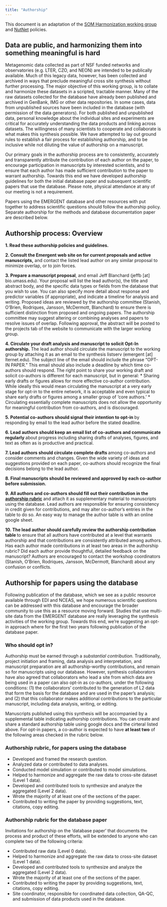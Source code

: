 ```yaml
---
title: "Authorship"
---
```


This document is an adaptation of the [SOM Harmonization working group](https://lter.github.io/som-website/authorship.html) and [NutNet](http://www.nutnet.umn.edu/authorship) policies.

## Data are public, and harmonizing them into something meaningful is hard

Metagenomic data collected as part of NSF funded networks and observatories (e.g. LTER, CZO, and NEON) are intended to be publically available. Much of this legacy data, however, has been collected and archived in ways that preclude meaningful cross site synthesis without further processing. The major objective of this working group, is to collate and harmonize these datasets in a scripted, tractable manner.
Many of the raw datasets collected for the database have already been published and archived in GenBank, IMG or other data repositories. In some cases, data from unpublished sources have been included in the database (with permission of the data generators). For both published and unpublished data, personal knowledge about the individual sites and experiments are critical for accurately understanding the data products and linking across datasets. The willingness of many scientists to cooperate and collaborate is what makes this synthesis possible. We have attempted to lay out ground rules to establish a fair process for establishing authorship, and to be inclusive while not diluting the value of authorship on a manuscript.

Our primary goals in the authorship process are to consistently, accurately and transparently attribute the contribution of each author on the paper, to encourage participation in manuscripts by interested scientists, and to ensure that each author has made sufficient contribution to the paper to warrant authorship. Towards this end we have developed authorship guidelines for both the initial database paper and subsequent scientific papers that use the database. Please note, physical attendance at any of our meeting is not a requirement.

Papers using the EMERGENT database and other resources with put together to address scientific questions should follow the authorship policy. Separate authorship for the methods and database documentation paper are described below.

## Authorship process: Overview

**1. Read these authorship policies and guidelines.**

**2. Consult the Emergent web site on for current proposals and active manuscripts,** and contact the listed lead author on any similar proposal to minimize overlap, or to join forces.

**3. Prepare a manuscript proposal**, and email Jeff Blanchard (jeffb [at] bio.umass.edu). Your proposal will list the lead author(s), the title and abstract body, and the specific data types or fields from the database that you wish to use. You can also specify more detail about response and predictor variables (if appropriate), and indicate a timeline for analysis and writing.
Proposed ideas are reviewed by the authorship committee (Stanish, O’Brien, Rodriques, Jansson, McDermott, Blanchard) to ensure there is sufficient distinction from proposed and ongoing papers. The authorship committee may suggest altering or combining analyses and papers to resolve issues of overlap.
Following approval, the abstract will be posted to the projects tab of the website to communicate with the larger working group.

**4. Circulate your draft analysis and manuscript to solicit Opt-In authorship.** The lead author should circulate the manuscript to the working group by attaching it as an email to the synthesis listserv (emergent [at] lternet.edu).
The subject line of the email should include the phrase “OPT-IN PAPER.” This email should also include a deadline by which time co-authors should respond. The right point to share your working draft and solicit co-authors is different for each manuscript, but in general:
 * Sharing early drafts or figures allows for more effective co-author contribution. While ideally this would mean circulating the manuscript at a very early stage for opt-in to the entire network, it is acceptable and even typical to share early drafts or figures among a smaller group of ‘core authors.’
 * Circulating essentially complete manuscripts does not allow the opportunity for meaningful contribution from co-authors, and is discouraged.
 
**5. Potential co-authors should signal their intention to opt-in ** by responding by email to the lead author before the stated deadline.

**6. Lead authors should keep an email list of co-authors and communicate regularly ** about progress including sharing drafts of analyses, figures, and text as often as is productive and practical.

**7. Lead authors should circulate complete drafts ** among co-authors and consider comments and changes. Given the wide variety of ideas and suggestions provided on each paper, co-authors should recognize the final decisions belong to the lead author.

**8. Final manuscripts should be reviewed and approved by each co-author before submission.**

**9. All authors and co-authors should fill out their contribution in the [authorship rubric](#rubric_anchor) ** and attach it as supplementary material to manuscripts using the database. Lead authors are responsible for ensuring consistency in credit given for contributions, and may alter co-author’s entries in the table to do so. An easy way to manage the author table is with an online google sheet.

**10. The lead author should carefully review the authorship contribution table ** to ensure that all authors have contributed at a level that warrants authorship and that contributions are consistently attributed among authors. Has each author made contributions in at least two areas in the authorship rubric? Did each author provide thoughtful, detailed feedback on the manuscript? Authors are encouraged to contact the workshop coordinators (Stanish, O’Brien, Rodriques, Jansson, McDermott, Blanchard) about any confusion or conflicts.

## Authorship for papers using the database

Following publication of the database, which we see as a public resource available through EDI and NCEAS, we hope numerous scientific questions can be addressed with this database and encourage the broader community to use this as a resource moving forward. Studies that use multi-site data from the EMERGENT database are really leveraging the synthesis activities of the working group. Towards this end, we’re suggesting an opt-in approach where for the first two years following publication of the database paper.


### Who should opt in?  
Authorship must be earned through a _substantial contribution._ Traditionally, project initiation and framing, data analysis and interpretation, and manuscript preparation are all authorship-worthy contributions, and remain so for manuscripts using our database. However, synthesis collaborators have also agreed that collaborators who lead a site from which data are being used in a paper can also opt-in as co-authors, under the following conditions: (1) the collaborators’ contributed to the generation of L2 data that form the basis for the database and are used in the paper’s analysis; and (2) that this collaborator makes additional contributions to the particular manuscript, including data analysis, writing, or editing.    

Manuscripts published using this synthesis will be accompanied by a supplemental table indicating authorship contributions. You can create and share a standard authorship table using google docs and the cirteral listed  above. For opt-in papers, a co-author is expected to have **at least two** of the following areas checked in the rubric below.  

### Authorship rubric, for papers using the database   {#rubric_anchor}  
* Developed and framed the research question.  
* Analyzed data or contributed to data analyses.   
* Conducted model simulation or contributed to model simulations.  
* Helped to harmonize and aggregate the raw data to cross-site dataset (Level 1 data).  
* Developed and contributed tools to synthesize and analyze the aggregated (Level 2 data).  
* Wrote the majority of at least one of the sections of the paper.  
* Contributed to writing the paper by providing suggestions, text, citations, copy editing.  

### Authorship rubric for the database paper  {#database_anchor}
Invitations for authorship on the ‘database paper’ that documents the process and product of these efforts, will be extended to anyone who can complete two of the following criteria:  

* Contributed raw data (Level 0 data).   
* Helped to harmonize and aggregate the raw data to cross-site dataset (Level 1 data).  
* Developed and contributed tools to synthesize and analyze the aggregated (Level 2 data).  
* Wrote the majority of at least one of the sections of the paper.  
* Contributed to writing the paper by providing suggestions, text, citations, copy editing.  
* Site coordinator, responsible for coordinated data collection, QA-QC, and submission of data products used in the database.  